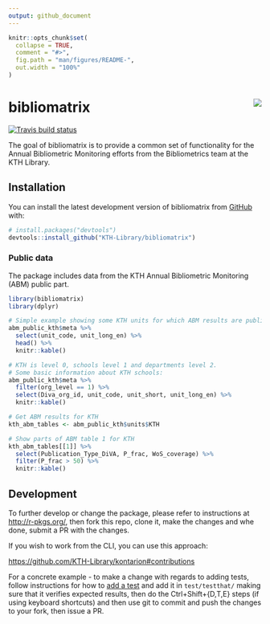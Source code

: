 ```yaml
---
output: github_document
---
```


<!-- README.md is generated from README.Rmd. Please edit that file -->

```r
knitr::opts_chunk$set(
  collapse = TRUE,
  comment = "#>",
  fig.path = "man/figures/README-",
  out.width = "100%"
)
```

# bibliomatrix <img src="man/figures/sticker.png" align="right" />

<!-- badges: start -->
[![Travis build status](https://travis-ci.org/KTH-Library/bibliomatrix.svg?branch=master)](https://travis-ci.org/KTH-Library/bibliomatrix)
<!-- badges: end -->

The goal of bibliomatrix is to provide a common set of functionality for the Annual Bibliometric Monitoring efforts from the Bibliometrics team at the KTH Library.

## Installation

You can install the latest development version of bibliomatrix from [GitHub](https://KTH-Library.github.com/bibliomatrix) with:

``` r
# install.packages("devtools")
devtools::install_github("KTH-Library/bibliomatrix")
```

### Public data

The package includes data from the KTH Annual Bibliometric Monitoring (ABM) public part.

```r
library(bibliomatrix)
library(dplyr)

# Simple example showing some KTH units for which ABM results are public
abm_public_kth$meta %>%
  select(unit_code, unit_long_en) %>%
  head() %>%
  knitr::kable()

# KTH is level 0, schools level 1 and departments level 2.
# Some basic information about KTH schools:
abm_public_kth$meta %>%
  filter(org_level == 1) %>%
  select(Diva_org_id, unit_code, unit_short, unit_long_en) %>%
  knitr::kable()

# Get ABM results for KTH
kth_abm_tables <- abm_public_kth$units$KTH

# Show parts of ABM table 1 for KTH
kth_abm_tables[[1]] %>%
  select(Publication_Type_DiVA, P_frac, WoS_coverage) %>%
  filter(P_frac > 50) %>%
  knitr::kable()
```

## Development

To further develop or change the package, please refer to instructions at <http://r-pkgs.org/>, then fork this repo, clone it, make the changes and whe done, submit a PR with the changes.

If you wish to work from the CLI, you can use this approach:

<https://github.com/KTH-Library/kontarion#contributions>

For a concrete example - to make a change with regards to adding tests, follow instructions for how to [add a test](https://r-pkgs.org/tests.html) and add it in `test/testthat/` making sure that it verifies expected results, then do the Ctrl+Shift+{D,T,E} steps (if using keyboard shortcuts) and then use git to commit and push the changes to your fork, then issue a PR.

